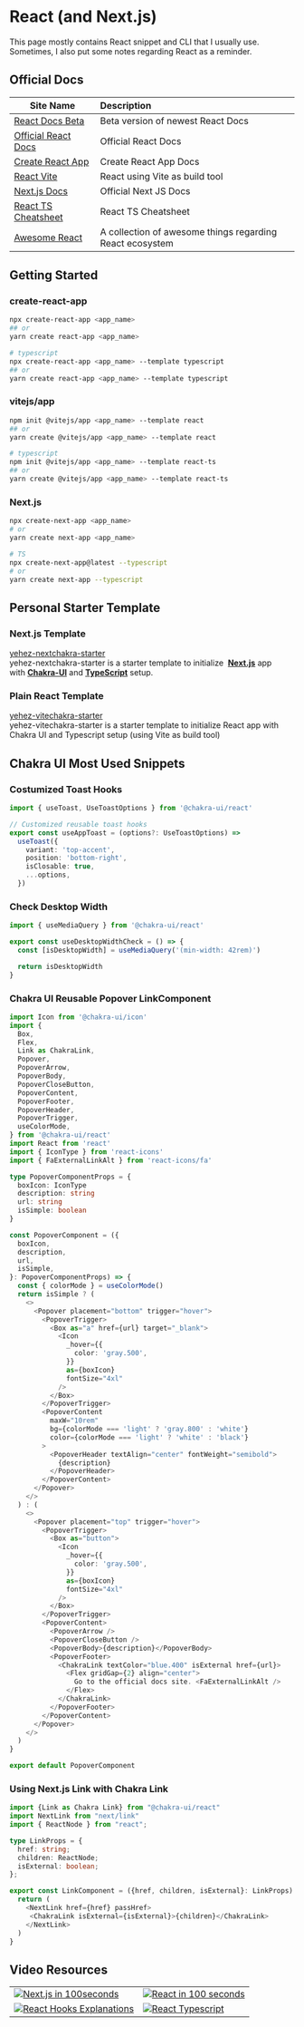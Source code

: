 
# React (and Next.js)

<Callout>
  This page mostly contains React snippet and CLI that I usually use. Sometimes,
  I also put some notes regarding React as a reminder.
</Callout>

## Official Docs

| Site Name                                                                               | Description                                              |
| --------------------------------------------------------------------------------------- | :------------------------------------------------------- |
| [React Docs Beta](https://beta.reactjs.org/)                                            | Beta version of newest React Docs                        |
| [Official React Docs](https://reactjs.org/)                                             | Official React Docs                                      |
| [Create React App](https://create-react-app.dev/)                                       | Create React App Docs                                    |
| [React Vite](https://vitejs.dev/guide/#scaffolding-your-first-vite-project)             | React using Vite as build tool                           |
| [Next.js Docs](https://nextjs.org/docs/getting-started#setup)                           | Official Next JS Docs                                    |
| [React TS Cheatsheet](https://react-typescript-cheatsheet.netlify.app/docs/basic/setup) | React TS Cheatsheet                                      |
| [Awesome React](https://github.com/enaqx/awesome-react)                                 | A collection of awesome things regarding React ecosystem |

## Getting Started

### create-react-app

```bash
npx create-react-app <app_name>
## or
yarn create react-app <app_name>

# typescript
npx create-react-app <app_name> --template typescript
## or
yarn create react-app <app_name> --template typescript
```

### vitejs/app

```bash
npm init @vitejs/app <app_name> --template react
## or
yarn create @vitejs/app <app_name> --template react

# typescript
npm init @vitejs/app <app_name> --template react-ts
## or
yarn create @vitejs/app <app_name> --template react-ts
```

### Next.js

```bash
npx create-next-app <app_name>
# or
yarn create next-app <app_name>

# TS
npx create-next-app@latest --typescript
# or
yarn create next-app --typescript
```

## Personal Starter Template

### Next.js Template

[yehez-nextchakra-starter](https://yehez-nextchakra-starter.yehezgun.com/)\
yehez-nextchakra-starter is a starter template to initialize  **[Next.js](https://nextjs.org/)** app with **[Chakra-UI](https://chakra-ui.com/)** and **[TypeScript](https://www.typescriptlang.org/)** setup.

### Plain React Template

[yehez-vitechakra-starter](https://yehez-vitechakra-starter.yehezgun.com/)\
yehez-vitechakra-starter is a starter template to initialize React app with Chakra UI and Typescript setup (using Vite as build tool)

## Chakra UI Most Used Snippets

### Costumized Toast Hooks

```ts
import { useToast, UseToastOptions } from '@chakra-ui/react'

// Customized reusable toast hooks
export const useAppToast = (options?: UseToastOptions) =>
  useToast({
    variant: 'top-accent',
    position: 'bottom-right',
    isClosable: true,
    ...options,
  })
```

### Check Desktop Width

```ts
import { useMediaQuery } from '@chakra-ui/react'

export const useDesktopWidthCheck = () => {
  const [isDesktopWidth] = useMediaQuery('(min-width: 42rem)')

  return isDesktopWidth
}
```

### Chakra UI Reusable Popover LinkComponent

```ts
import Icon from '@chakra-ui/icon'
import {
  Box,
  Flex,
  Link as ChakraLink,
  Popover,
  PopoverArrow,
  PopoverBody,
  PopoverCloseButton,
  PopoverContent,
  PopoverFooter,
  PopoverHeader,
  PopoverTrigger,
  useColorMode,
} from '@chakra-ui/react'
import React from 'react'
import { IconType } from 'react-icons'
import { FaExternalLinkAlt } from 'react-icons/fa'

type PopoverComponentProps = {
  boxIcon: IconType
  description: string
  url: string
  isSimple: boolean
}

const PopoverComponent = ({
  boxIcon,
  description,
  url,
  isSimple,
}: PopoverComponentProps) => {
  const { colorMode } = useColorMode()
  return isSimple ? (
    <>
      <Popover placement="bottom" trigger="hover">
        <PopoverTrigger>
          <Box as="a" href={url} target="_blank">
            <Icon
              _hover={{
                color: 'gray.500',
              }}
              as={boxIcon}
              fontSize="4xl"
            />
          </Box>
        </PopoverTrigger>
        <PopoverContent
          maxW="10rem"
          bg={colorMode === 'light' ? 'gray.800' : 'white'}
          color={colorMode === 'light' ? 'white' : 'black'}
        >
          <PopoverHeader textAlign="center" fontWeight="semibold">
            {description}
          </PopoverHeader>
        </PopoverContent>
      </Popover>
    </>
  ) : (
    <>
      <Popover placement="top" trigger="hover">
        <PopoverTrigger>
          <Box as="button">
            <Icon
              _hover={{
                color: 'gray.500',
              }}
              as={boxIcon}
              fontSize="4xl"
            />
          </Box>
        </PopoverTrigger>
        <PopoverContent>
          <PopoverArrow />
          <PopoverCloseButton />
          <PopoverBody>{description}</PopoverBody>
          <PopoverFooter>
            <ChakraLink textColor="blue.400" isExternal href={url}>
              <Flex gridGap={2} align="center">
                Go to the official docs site. <FaExternalLinkAlt />
              </Flex>
            </ChakraLink>
          </PopoverFooter>
        </PopoverContent>
      </Popover>
    </>
  )
}

export default PopoverComponent
```

### Using Next.js Link with Chakra Link

```ts
import {Link as Chakra Link} from "@chakra-ui/react"
import NextLink from "next/link"
import { ReactNode } from "react";

type LinkProps = {
  href: string;
  children: ReactNode;
  isExternal: boolean;
};

export const LinkComponent = ({href, children, isExternal}: LinkProps) => {
  return (
    <NextLink href={href} passHref>
     <ChakraLink isExternal={isExternal}>{children}</ChakraLink>
    </NextLink>
  )
}
```

## Video Resources

|                                                                                                                              |                                                                                                                          |
| ---------------------------------------------------------------------------------------------------------------------------- | :----------------------------------------------------------------------------------------------------------------------- |
| [![Next.js in 100seconds](http://i3.ytimg.com/vi/Sklc_fQBmcs/hqdefault.jpg)](https://www.youtube.com/watch?v=Sklc_fQBmcs)    | [![React in 100 seconds](http://i3.ytimg.com/vi/Tn6-PIqc4UM/hqdefault.jpg)](https://www.youtube.com/watch?v=Tn6-PIqc4UM) |
| [![React Hooks Explanations](http://i3.ytimg.com/vi/TNhaISOUy6Q/hqdefault.jpg)](https://www.youtube.com/watch?v=TNhaISOUy6Q) | [![React Typescript](http://i3.ytimg.com/vi/ydkQlJhodio/hqdefault.jpg)](https://www.youtube.com/watch?v=ydkQlJhodio)     |
